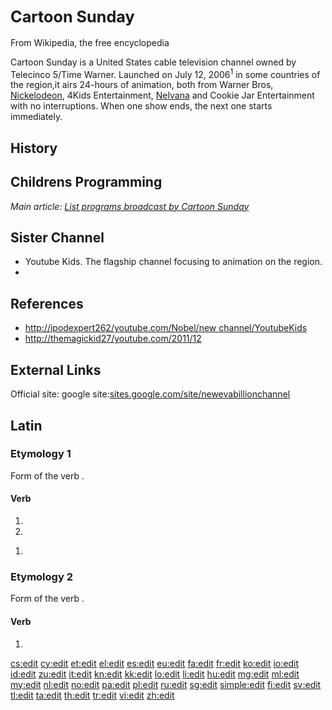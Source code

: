 {{also|édit|Edit}}
== <big>Cartoon Sunday</big><big></big> ==
From Wikipedia, the free encyclopedia

Cartoon Sunday is a United States cable television channel owned by Telecinco 5/Time Warner. Launched on July 12, 2006<sup>1</sup> in some countries of the region,it airs 24-hours of animation, both from Warner Bros, [[Nickelodeon]], 4Kids Entertainment, [[Nelvana]] and Cookie Jar Entertainment with no interruptions. When one show ends, the next one starts immediately.








== History ==







== Childrens Programming ==



''Main article: [[List programs broadcast by Cartoon Sunday]]''







== Sister Channel ==
* Youtube Kids.  The flagship channel focusing to animation on the region.
* 
== References ==
* [http://ipodexpert262/youtube.com/Nobel/new%20channel/YoutubeKids http://ipodexpert262/youtube.com/Nobel/new channel/YoutubeKids]
* http://themagickid27/youtube.com/2011/12

== External Links ==
Official site: google site:[http://sites.google.com/site/newevabillionchannel sites.google.com/site/newevabillionchannel]

==Latin==

===Etymology 1===
Form of the verb {{term|edo|edō|{{la-conj-form-gloss/edo}}|lang=la}}.

====Verb====
{{la-verb-form|edit}}

# {{conjugation of|edo|edō|3|s|pres|act|ind|lang=la}}{{la-conj-form-gloss|edo|3|s|pres|act|ind}}
# {{conjugation of|edo|edō|3|s|pres|act|sub|lang=la}}{{la-conj-form-gloss|edo|3|s|pres|act|sub}}

{{la-verb-form|ēdit}}

# {{conjugation of|edo|edō|3|s|perf|act|ind|lang=la}}{{la-conj-form-gloss|edo|3|s|perf|act|ind}}

===Etymology 2===
Form of the verb {{term|edo|ēdō|{{la-conj-form-gloss/edo(2)}}|lang=la}}.

====Verb====
{{la-verb-form|ēdit}}

# {{conjugation of|edo|ēdō|3|s|pres|act|ind|lang=la}}{{la-conj-form-gloss|edo(2)|3|s|pres|act|ind}}

[[cs:edit]]
[[cy:edit]]
[[et:edit]]
[[el:edit]]
[[es:edit]]
[[eu:edit]]
[[fa:edit]]
[[fr:edit]]
[[ko:edit]]
[[io:edit]]
[[id:edit]]
[[zu:edit]]
[[it:edit]]
[[kn:edit]]
[[kk:edit]]
[[lo:edit]]
[[li:edit]]
[[hu:edit]]
[[mg:edit]]
[[ml:edit]]
[[my:edit]]
[[nl:edit]]
[[no:edit]]
[[pa:edit]]
[[pl:edit]]
[[ru:edit]]
[[sg:edit]]
[[simple:edit]]
[[fi:edit]]
[[sv:edit]]
[[tl:edit]]
[[ta:edit]]
[[th:edit]]
[[tr:edit]]
[[vi:edit]]
[[zh:edit]]